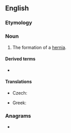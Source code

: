 ==English==

===Etymology===
{{suffix|en|hernia|ation}}

===Noun===
{{en-noun|~}}

# The formation of a [[hernia]].

====Derived terms====
* {{l|en|reherniation}}

====Translations====
{{trans-top|formation of a hernia}}
* Czech: {{t|cs|herniace|f}}
{{trans-mid}}
* Greek: {{t|el|εγκολεασμός|m}}
{{trans-bottom}}

===Anagrams===
* {{anagrams|en|a=aehiinnort|antiheroin}}